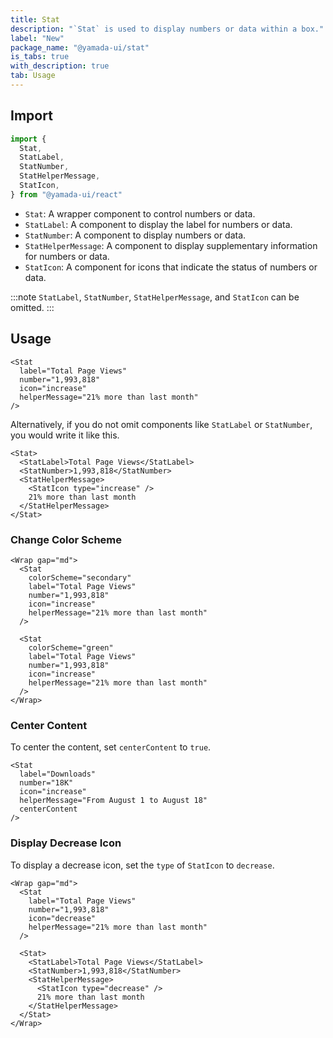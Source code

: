 ```yaml
---
title: Stat
description: "`Stat` is used to display numbers or data within a box."
label: "New"
package_name: "@yamada-ui/stat"
is_tabs: true
with_description: true
tab: Usage
---
```


## Import

```ts
import {
  Stat,
  StatLabel,
  StatNumber,
  StatHelperMessage,
  StatIcon,
} from "@yamada-ui/react"
```

- `Stat`: A wrapper component to control numbers or data.
- `StatLabel`: A component to display the label for numbers or data.
- `StatNumber`: A component to display numbers or data.
- `StatHelperMessage`: A component to display supplementary information for numbers or data.
- `StatIcon`: A component for icons that indicate the status of numbers or data.

:::note
`StatLabel`, `StatNumber`, `StatHelperMessage`, and `StatIcon` can be omitted.
:::

## Usage

```tsx
<Stat
  label="Total Page Views"
  number="1,993,818"
  icon="increase"
  helperMessage="21% more than last month"
/>
```

Alternatively, if you do not omit components like `StatLabel` or `StatNumber`, you would write it like this.

```tsx
<Stat>
  <StatLabel>Total Page Views</StatLabel>
  <StatNumber>1,993,818</StatNumber>
  <StatHelperMessage>
    <StatIcon type="increase" />
    21% more than last month
  </StatHelperMessage>
</Stat>
```

### Change Color Scheme

```tsx
<Wrap gap="md">
  <Stat
    colorScheme="secondary"
    label="Total Page Views"
    number="1,993,818"
    icon="increase"
    helperMessage="21% more than last month"
  />

  <Stat
    colorScheme="green"
    label="Total Page Views"
    number="1,993,818"
    icon="increase"
    helperMessage="21% more than last month"
  />
</Wrap>
```

### Center Content

To center the content, set `centerContent` to `true`.

```tsx
<Stat
  label="Downloads"
  number="18K"
  icon="increase"
  helperMessage="From August 1 to August 18"
  centerContent
/>
```

### Display Decrease Icon

To display a decrease icon, set the `type` of `StatIcon` to `decrease`.

```tsx
<Wrap gap="md">
  <Stat
    label="Total Page Views"
    number="1,993,818"
    icon="decrease"
    helperMessage="21% more than last month"
  />

  <Stat>
    <StatLabel>Total Page Views</StatLabel>
    <StatNumber>1,993,818</StatNumber>
    <StatHelperMessage>
      <StatIcon type="decrease" />
      21% more than last month
    </StatHelperMessage>
  </Stat>
</Wrap>
```
